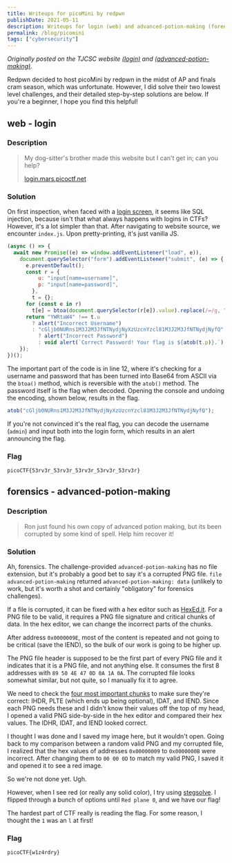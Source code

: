 ```yaml
---
title: Writeups for picoMini by redpwn
publishDate: 2021-05-11
description: Writeups for login (web) and advanced-potion-making (forensics).
permalink: /blog/picomini
tags: ["cybersecurity"]
---
```



_Originally posted on the TJCSC website [(login)](https://activities.tjhsst.edu/csc/writeups/picomini-redpwn-login) and [(advanced-potion-making)](https://activities.tjhsst.edu/csc/writeups/picomini-redpwn-apm)._

Redpwn decided to host picoMini by redpwn in the midst of AP and finals cram season, which was unfortunate. However, I did solve their two lowest level challenges, and their detailed step-by-step solutions are below. If you're a beginner, I hope you find this helpful!

## web - login

### Description

> My dog-sitter's brother made this website but I can't get in; can you help?
>
> [login.mars.picoctf.net](https://login.mars.picoctf.net)

### Solution

On first inspection, when faced with a [login screen](https://login.mars.picoctf.net), it seems like SQL injection, because isn't that what always happens with logins in CTFs? However, it's a lot simpler than that. After navigating to website source, we encounter `index.js`. Upon pretty-printing, it's just vanilla JS.

```js
(async () => {
  await new Promise((e) => window.addEventListener("load", e)),
    document.querySelector("form").addEventListener("submit", (e) => {
      e.preventDefault();
      const r = {
          u: "input[name=username]",
          p: "input[name=password]",
        },
        t = {};
      for (const e in r)
        t[e] = btoa(document.querySelector(r[e]).value).replace(/=/g, "");
      return "YWRtaW4" !== t.u
        ? alert("Incorrect Username")
        : "cGljb0NURns1M3J2M3JfNTNydjNyXzUzcnYzcl81M3J2M3JfNTNydjNyfQ" !== t.p
          ? alert("Incorrect Password")
          : void alert(`Correct Password! Your flag is ${atob(t.p)}.`);
    });
})();
```

The important part of the code is in line 12, where it's checking for a username and password that has been turned into Base64 from ASCII via the `btoa()` method, which is reversible with the `atob()` method. The password itself is the flag when decoded. Opening the console and undoing the encoding, shown below, results in the flag.

```js
atob("cGljb0NURns1M3J2M3JfNTNydjNyXzUzcnYzcl81M3J2M3JfNTNydjNyfQ");
```

If you're not convinced it's the real flag, you can decode the username (`admin`) and input both into the login form, which results in an alert announcing the flag.

### Flag

```
picoCTF{53rv3r_53rv3r_53rv3r_53rv3r_53rv3r}
```

## forensics - advanced-potion-making

### Description

> Ron just found his own copy of advanced potion making, but its been corrupted by some kind of spell. Help him recover it!

### Solution

Ah, forensics. The challenge-provided `advanced-potion-making` has no file extension, but it's probably a good bet to say it's a corrupted PNG file. `file advanced-potion-making` returned `advanced-potion-making: data` (unlikely to work, but it's worth a shot and certainly "obligatory" for forensics challenges).

If a file is corrupted, it can be fixed with a hex editor such as [HexEd.it](https://hexed.it/). For a PNG file to be valid, it requires a PNG file signature and critical chunks of data. In the hex editor, we can change the incorrect parts of the chunks.

<BlogImage
  src={hexedit}
  alt="a glimpse of the contents of the corrupted file"
/>

After address `0x0000009E`, most of the content is repeated and not going to be critical (save the IEND), so the bulk of our work is going to be higher up.

The PNG file header is supposed to be the first part of every PNG file and it indicates that it is a PNG file, and not anything else. It consumes the first 8 addresses with `89 50 4E 47 0D 0A 1A 0A`. The corrupted file looks somewhat similar, but not quite, so I manually fix it to agree.

We need to check the [four most important chunks](https://www.w3.org/TR/PNG-Chunks.html) to make sure they're correct: IHDR, PLTE (which ends up being optional), IDAT, and IEND. Since each PNG needs these and I didn't know their values off the top of my head, I opened a valid PNG side-by-side in the hex editor and compared their hex values. The IDHR, IDAT, and IEND looked correct.

I thought I was done and I saved my image here, but it wouldn't open. Going back to my comparison between a random valid PNG and my corrupted file, I realized that the hex values of addresses `0x00000009` to `0x0000000B` were incorrect. After changing them to `00 00 0D` to match my valid PNG, I saved it and opened it to see a red image.

So we're not done yet. Ugh.

However, when I see red (or really any solid color), I try using [stegsolve](https://github.com/zardus/ctf-tools/blob/master/stegsolve/install). I flipped through a bunch of options until `Red plane 0`, and we have our flag!

The hardest part of CTF really is reading the flag. For some reason, I thought the `1` was an `l` at first!

<BlogImage src={flag} alt="why was this so hard to read aaaaaaaaa" />

### Flag

```
picoCTF{w1z4rdry}
```
